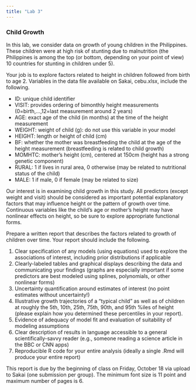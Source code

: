 ```yaml
---
title: "Lab 3"
---
```


### Child Growth

In this lab, we consider data on growth of young children in the Philippines. These children were at high risk of stunting due to malnutrition (the Philippines is among the top (or bottom, depending on your point of view) 10 countries for stunting in children under 5). 

Your job is to explore factors related to height in children followed from birth to age 2. Variables in the data file available on Sakai, cebu.xlsx, include the following.

  - ID: unique child identifier
  - VISIT: provides ordering of bimonthly height measurements (0=birth,...,12=last measurement around 2 years)
  - AGE: exact age of the child (in months) at the time of the height measurement
  - WEIGHT: weight of child (g): do not use this variable in your model
  - HEIGHT: length or height of child (cm)
  - BF: whether the mother was breastfeeding the child at the age of the height measurement (breastfeeding is related to child growth)
  - MOMHTC: mother's height (cm), centered at 150cm (height has a strong genetic component)
  - RURAL: 1 if lives in rural area, 0 otherwise (may be related to nutritional status of the child)
  - MALE: 1 if male, 0 if female (may be related to size)

Our interest is in examining child growth in this study.  All predictors (except weight and visit) should be considered as important potential explanatory factors that may influence height or the pattern of growth over time. Continuous variables like the child's age or mother's height may have nonlinear effects on height, so be sure to explore appropriate functional forms.

Prepare a written report that describes the factors related to growth of children over time.  Your report should include the following.

1.  Clear specification of any models (using equations) used to explore the associations of interest, including prior distributions if applicable
2.  Clearly-labeled tables and graphical displays describing the data and communicating your findings (graphs are especially important if some predictors are best modeled using splines, polynomials, or other nonlinear forms)
3.  Uncertainty quantification around estimates of interest (no point estimates without uncertainty!)
4.  Illustrative growth trajectories of a "typical child" as well as of children at roughly the 5th, 10th, 25th, 75th, 90th, and 95th %iles of height (please explain how you determined these percentiles in your report).
5.  Evidence of adequacy of model fit and evaluation of suitability of modeling assumptions
6.  Clear description of results in language accessible to a general scientifically-savvy reader (e.g., someone reading a science article in the BBC or CNN apps)
7.  Reproducible R code for your entire analysis (ideally a single .Rmd will produce your entire report)

This report is due by the beginning of class on Friday, October 18 via upload to Sakai (one submission per group).  The minimum font size is 11 point and maximum number of pages is 6.



 

